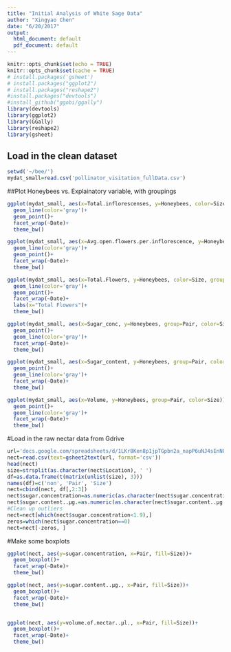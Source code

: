 ```yaml
---
title: "Initial Analysis of White Sage Data"
author: "Xingyao Chen"
date: "6/20/2017"
output:
  html_document: default
  pdf_document: default
---
```


```r
knitr::opts_chunk$set(echo = TRUE)
knitr::opts_chunk$set(cache = TRUE)
# install.packages('gsheet')
# install.packages("ggplot2")
# install.packages("reshape2")
#install.packages("devtools")
#install_github("ggobi/ggally")
library(devtools)
library(ggplot2)
library(GGally)
library(reshape2)
library(gsheet)
```

## Load in the clean dataset
```r
setwd('~/bee/')
mydat_small=read.csv('pollinator_visitation_fullData.csv')
```

##Plot Honeybees vs. Explainatory variable, with groupings
```r
ggplot(mydat_small, aes(x=Total.inflorescenses, y=Honeybees, color=Size, group=Pair))+
  geom_line(color='gray')+
  geom_point()+
  facet_wrap(~Date)+
  theme_bw()

ggplot(mydat_small, aes(x=Avg.open.flowers.per.inflorescence, y=Honeybees, color=Size, group=Pair))+
  geom_line(color='gray')+
  geom_point()+
  facet_wrap(~Date)+
  theme_bw()

ggplot(mydat_small, aes(x=Total.Flowers, y=Honeybees, color=Size, group=Pair))+
  geom_line(color='gray')+
  geom_point()+
  facet_wrap(~Date)+
  labs(x="Total Flowers")+
  theme_bw()

ggplot(mydat_small, aes(x=Sugar_conc, y=Honeybees, group=Pair, color=Size))+
  geom_point()+
  geom_line(color='gray')+
  facet_wrap(~Date)+
  theme_bw()

ggplot(mydat_small, aes(x=Sugar_content, y=Honeybees, group=Pair, color=Size))+
  geom_point()+
  geom_line(color='gray')+
  facet_wrap(~Date)+
  theme_bw()

ggplot(mydat_small, aes(x=Volume, y=Honeybees, group=Pair, color=Size))+
  geom_point()+
  geom_line(color='gray')+
  facet_wrap(~Date)+
  theme_bw()
```

#Load in the raw nectar data from Gdrive
```r
url='docs.google.com/spreadsheets/d/1LKr8Ken8p1jpTGpbn2a_napP6uNJ4sEnN8gdDSEQGxY/edit#gid=212997740'
nect=read.csv(text=gsheet2text(url, format='csv'))
head(nect)
size=strsplit(as.character(nect$Location), ' ')
df=as.data.frame(t(matrix(unlist(size), 3)))
names(df)=c('non', 'Pair', 'Size')
nect=cbind(nect, df[,2:3])
nect$sugar.concentration=as.numeric(as.character(nect$sugar.concentration))
nect$sugar.content..µg.=as.numeric(as.character(nect$sugar.content..µg.))
#Clean up outliers
nect=nect[which(nect$sugar.concentration<1.9),]
zeros=which(nect$sugar.concentration==0)
nect=nect[-zeros, ]
```

#Make some boxplots
```r
ggplot(nect, aes(y=sugar.concentration, x=Pair, fill=Size))+
  geom_boxplot()+
  facet_wrap(~Date)+
  theme_bw()

ggplot(nect, aes(y=sugar.content..µg., x=Pair, fill=Size))+
  geom_boxplot()+
  facet_wrap(~Date)+
  theme_bw()


ggplot(nect, aes(y=volume.of.nectar..µl., x=Pair, fill=Size))+
  geom_boxplot()+
  facet_wrap(~Date)+
  theme_bw()
```
